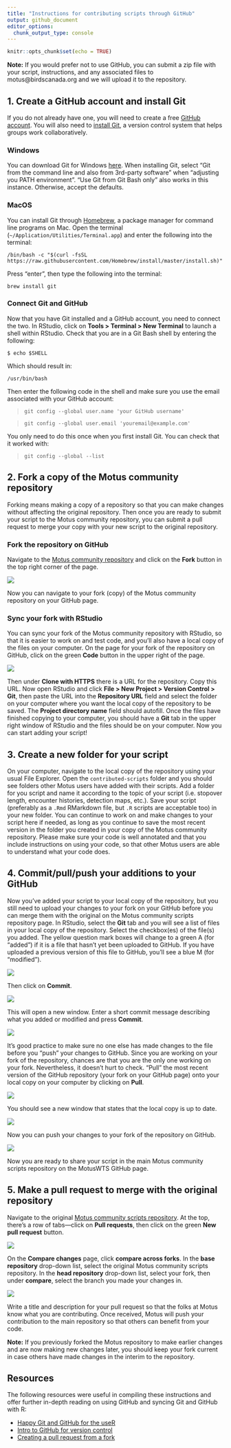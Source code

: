 ```yaml
---
title: "Instructions for contributing scripts through GitHub"
output: github_document
editor_options: 
  chunk_output_type: console
---
```


```r
knitr::opts_chunk$set(echo = TRUE)
```

**Note:** If you would prefer not to use GitHub, you can submit a zip file with your script, instructions, and any associated files to motus@birdscanada.org and we will upload it to the repository.

## 1. Create a GitHub account and install Git

If you do not already have one, you will need to create a free [GitHub account](https://github.com/). You will also need to [install Git](https://git-scm.com/download/), a version control system that helps groups work collaboratively.

### Windows

You can download Git for Windows [here](https://git-scm.com/download/). When installing Git, select "Git from the command line and also from 3rd-party software" when "adjusting you PATH environment". "Use Git from Git Bash only" also works in this instance. Otherwise, accept the defaults.

### MacOS

You can install Git through [Homebrew](https://brew.sh/), a package manager for command line programs on Mac. Open the terminal (`~/Application/Utilities/Terminal.app`) and enter the following into the terminal:

`/bin/bash -c "$(curl -fsSL https://raw.githubusercontent.com/Homebrew/install/master/install.sh)"`

Press "enter", then type the following into the terminal:

`brew install git`

### Connect Git and GitHub

Now that you have Git installed and a GitHub account, you need to connect the two. In RStudio, click on **Tools > Terminal > New Terminal** to launch a shell within RStudio. Check that you are in a Git Bash shell by entering the following:

`$ echo $SHELL`

Which should result in:

`/usr/bin/bash`

Then enter the following code in the shell and make sure you use the email associated with your GitHub account:

> `git config --global user.name 'your GitHub username'`

> `git config --global user.email 'youremail@example.com'`

You only need to do this once when you first install Git. You can check that it worked with:

> `git config --global --list`

## 2. Fork a copy of the Motus community repository

Forking means making a copy of a repository so that you can make changes without affecting the original repository. Then once you are ready to submit your script to the Motus community repository, you can submit a pull request to merge your copy with your new script to the original repository.

### Fork the repository on GitHub

Navigate to the [Motus community repository](https://github.com/ajmacdonald3/Motus-community-scripts) and click on the **Fork** button in the top right corner of the page.

![](images/fork_button.JPG)

Now you can navigate to your fork (copy) of the Motus community repository on your GitHub page.

### Sync your fork with RStudio

You can sync your fork of the Motus community repository with RStudio, so that it is easier to work on and test code, and you'll also have a local copy of the files on your computer. On the page for your fork of the repository on GitHub, click on the green **Code** button in the upper right of the page.

![](images/code_button.JPG)

Then under **Clone with HTTPS** there is a URL for the repository. Copy this URL. Now open RStudio and click **File > New Project > Version Control > Git**, then paste the URL into the **Repository URL** field and select the folder on your computer where you want the local copy of the repository to be saved. The **Project directory name** field should autofill. Once the files have finished copying to your computer, you should have a **Git** tab in the upper right window of RStudio and the files should be on your computer. Now you can start adding your script!

## 3. Create a new folder for your script

On your computer, navigate to the local copy of the repository using your usual File Explorer. Open the `contributed-scripts` folder and you should see folders other Motus users have added with their scripts. Add a folder for you script and name it according to the topic of your script (i.e. stopover length, encounter histories, detection maps, etc.). Save your script (preferably as a `.Rmd` RMarkdown file, but `.R` scripts are acceptable too) in your new folder. You can continue to work on and make changes to your script here if needed, as long as you continue to save the most recent version in the folder you created in your copy of the Motus community repository. Please make sure your code is well annotated and that you include instructions on using your code, so that other Motus users are able to understand what your code does.

## 4. Commit/pull/push your additions to your GitHub

Now you've added your script to your local copy of the repository, but you still need to upload your changes to your fork on your GitHub before you can merge them with the original on the Motus community scripts repository page. In RStudio, select the **Git** tab and you will see a list of files in your local copy of the repository. Select the checkbox(es) of the file(s) you added. The yellow question mark boxes will change to a green A (for "added") if it is a file that hasn't yet been uploaded to GitHub. If you have uploaded a previous version of this file to GitHub, you'll see a blue M (for "modified").

![](images/git_tab2.jpg)

Then click on **Commit**.

![](images/git_tab3.jpg)

This will open a new window. Enter a short commit message describing what you added or modified and press **Commit**.

![](images/commit_window2.jpg)

It's good practice to make sure no one else has made changes to the file before you "push" your changes to GitHub. Since you are working on your fork of the repository, chances are that you are the only one working on your fork. Nevertheless, it doesn't hurt to check. "Pull" the most recent version of the GitHub repository (your fork on your GitHub page) onto your local copy on your computer by clicking on **Pull**.

![](images/commit_window4.jpg)

You should see a new window that states that the local copy is up to date.

![](images/git_pull.JPG)

Now you can push your changes to your fork of the repository on GitHub.

![](images/commit_window5.jpg)

Now you are ready to share your script in the main Motus community scripts repository on the MotusWTS GitHub page.

## 5. Make a pull request to merge with the original repository

Navigate to the original [Motus community scripts repository](https://github.com/ajmacdonald3/Motus-community-scripts). At the top, there's a row of tabs---click on **Pull requests**, then click on the green **New pull request** button.

![](images/pull_request_tab.jpg)

On the **Compare changes** page, click **compare across forks**. In the **base repository** drop-down list, select the original Motus community scripts repository. In the **head repository** drop-down list, select your fork, then under **compare**, select the branch you made your changes in.

![](images/compare_changes1.jpg)

Write a title and description for your pull request so that the folks at Motus know what you are contributing. Once received, Motus will push your contribution to the main repository so that others can benefit from your code.

**Note:** If you previously forked the Motus repository to make earlier changes and are now making new changes later, you should keep your fork current in case others have made changes in the interim to the repository.

## Resources

The following resources were useful in compiling these instructions and offer further in-depth reading on using GitHub and syncing Git and GitHub with R:

* [Happy Git and GitHub for the useR](https://happygitwithr.com/)
* [Intro to GitHub for version control](https://ourcodingclub.github.io/tutorials/git/)
* [Creating a pull request from a fork](https://docs.github.com/en/github/collaborating-with-issues-and-pull-requests/creating-a-pull-request-from-a-fork)
